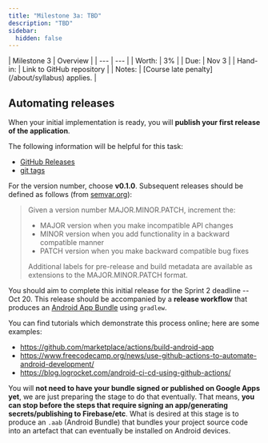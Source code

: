```yaml
---
title: "Milestone 3a: TBD"
description: "TBD"
sidebar:
  hidden: false
---
```


<div class="first-col-header">
| Milestone 3 | Overview |
| --- | --- |
| Worth: | 3% |
| Due: | Nov 3 |
| Hand-in: | Link to GitHub repository |
| Notes: | [Course late penalty](/about/syllabus) applies. |
</div>

## Automating releases

When your initial implementation is ready, you will **publish your first release of the application**.

The following information will be helpful for this task:

- [GitHub Releases](https://docs.github.com/en/repositories/releasing-projects-on-github/about-releases)
- [git tags](https://git-scm.com/book/en/v2/Git-Basics-Tagging)

For the version number, choose **v0.1.0**. Subsequent releases should be defined as follows (from [semvar.org](https://semver.org/)):
> Given a version number MAJOR.MINOR.PATCH, increment the:
> 
>   - MAJOR version when you make incompatible API changes
>   - MINOR version when you add functionality in a backward compatible manner
>   - PATCH version when you make backward compatible bug fixes
> 
> Additional labels for pre-release and build metadata are available as extensions to the MAJOR.MINOR.PATCH format.

You should aim to complete this initial release for the Sprint 2 deadline -- Oct 20. This release should be accompanied by a **release workflow** that produces an [Android App Bundle](https://developer.android.com/guide/app-bundle) using `gradlew`.

You can find tutorials which demonstrate this process online; here are some examples:
- https://github.com/marketplace/actions/build-android-app 
- https://www.freecodecamp.org/news/use-github-actions-to-automate-android-development/
- https://blog.logrocket.com/android-ci-cd-using-github-actions/

You will **not need to have your bundle signed or published on Google Apps yet**, we are just preparing the stage to do that eventually. That means, **you can stop before the steps that require signing an app/generating secrets/publishing to Firebase/etc**. What is desired at this stage is to produce an `.aab` (Android Bundle) that bundles your project source code into an artefact that can eventually be installed on Android devices.

